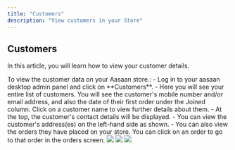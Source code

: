 ```yaml
---
title: "Customers"
description: "View customers in your Store"
---
```


## Customers

In this article, you will learn how to view your customer details.

<Tabs>
    <Tab title="Steps">
        To view the customer data on your Aasaan store.:
        - Log in to your aasaan desktop admin panel and click on **Customers**.
        - Here you will see your entire list of customers. You will see the customer's mobile number and/or email address, and also the date of their first order under the Joined column. Click on a customer name to view further details about them.
        - At the top, the customer's contact details will be displayed.
        - You can view the customer's address(es) on the left-hand side as shown.
        - You can also view the orders they have placed on your store. You can click on an order to go to that order in the orders screen.
    </Tab>
    <Tab title="Screenshots">
        <Frame>
        <img src="https://cdn.lightbooks-dev.io/docs/customers/customers-01.png" />
        </Frame>
        <Frame>
        <img src="https://cdn.lightbooks-dev.io/docs/customers/customers-02.png" />
        </Frame>
        <Frame>
        <img src="https://cdn.lightbooks-dev.io/docs/customers/customers-03.png" />
        </Frame>
    </Tab>
</Tabs>
